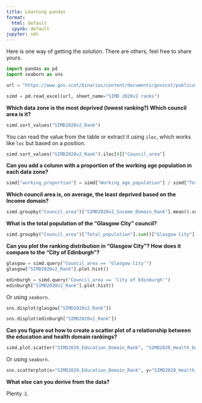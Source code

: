 ```yaml
---
title: Learning pandas
format:
  html: default
  ipynb: default
jupyter: sds
---
```


Here is one way of getting the solution. There are others, feel free to share yours.

```python
import pandas as pd
import seaborn as sns
```

```python
url = "https://www.gov.scot/binaries/content/documents/govscot/publications/statistics/2020/01/scottish-index-of-multiple-deprivation-2020-ranks-and-domain-ranks/documents/scottish-index-of-multiple-deprivation-2020-ranks-and-domain-ranks/scottish-index-of-multiple-deprivation-2020-ranks-and-domain-ranks/govscot%3Adocument/SIMD%2B2020v2%2B-%2Branks.xlsx"
```

```python
simd = pd.read_excel(url, sheet_name="SIMD 2020v2 ranks")
```

**Which data zone is the most deprived (lowest ranking?) Which council area is it?**

```python
simd.sort_values("SIMD2020v2_Rank")
```

You can read the value from the table or extract it using `iloc`, which works like `loc` but based on a position.

```python
simd.sort_values("SIMD2020v2_Rank").iloc[0]["Council_area"]
```

**Can you add a column with a proportion of the working age population in each data zone?**

```python
simd["working_proportion"] = simd["Working_age_population"] / simd["Total_population"]
```

**Which council area is, on average, the least deprived based on the Income domain?**

```python
simd.groupby("Council_area")["SIMD2020v2_Income_Domain_Rank"].mean().sort_values(ascending=False).head(1)
```

**What is the total population of the “Glasgow City” council?**

```python
simd.groupby("Council_area")["Total_population"].sum()["Glasgow City"]
```

**Can you plot the ranking distribution in “Glasgow City”? How does it compare to the “City of Edinburgh”?**

```python
glasgow = simd.query("Council_area == 'Glasgow City'")
glasgow["SIMD2020v2_Rank"].plot.hist()
```

```python
edinburgh = simd.query("Council_area == 'City of Edinburgh'")
edinburgh["SIMD2020v2_Rank"].plot.hist()
```

Or using `seaborn`.

```python
sns.displot(glasgow["SIMD2020v2_Rank"])
```

```python
sns.displot(edinburgh["SIMD2020v2_Rank"])
```

**Can you figure out how to create a scatter plot of a relationship between the education and health domain rankings?**

```python
simd.plot.scatter("SIMD2020_Education_Domain_Rank", "SIMD2020_Health_Domain_Rank", s=.1)
```

Or using `seaborn`.

```python
sns.scatterplot(x="SIMD2020_Education_Domain_Rank", y="SIMD2020_Health_Domain_Rank", data=simd)
```

**What else can you derive from the data?**

Plenty :).

